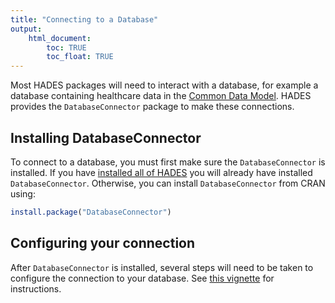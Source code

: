 ```yaml
---
title: "Connecting to a Database"
output: 
    html_document:
        toc: TRUE
        toc_float: TRUE
---
```


Most HADES packages will need to interact with a database, for example a database containing healthcare data in the [Common Data Model](https://ohdsi.github.io/CommonDataModel/). HADES provides the `DatabaseConnector` package to make these connections. 

## Installing DatabaseConnector

To connect to a database, you must first make sure the `DatabaseConnector` is installed. If you have [installed all of HADES](installingHades.html) you will already have installed `DatabaseConnector`. Otherwise, you can install `DatabaseConnector` from CRAN using:

```r
install.package("DatabaseConnector")
```


## Configuring your connection

After `DatabaseConnector` is installed, several steps will need to be taken to configure the connection to your database. See [this vignette](http://ohdsi.github.io/DatabaseConnector/articles/Connecting.html) for instructions.